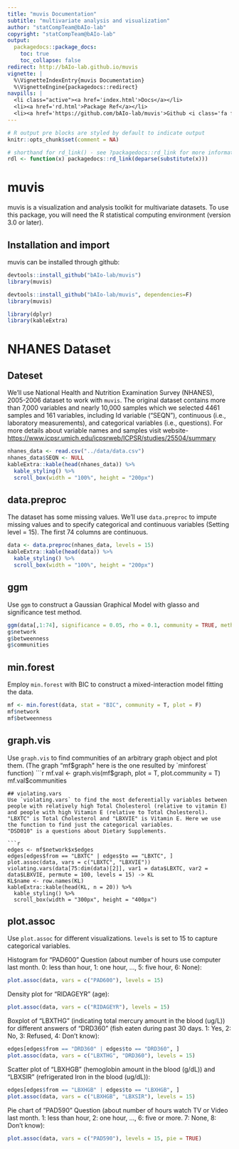 ```yaml
---
title: "muvis Documentation"
subtitle: "multivariate analysis and visualization"
author: "statCompTeam@bAIo-lab"
copyright: "statCompTeam@bAIo-lab"
output:
  packagedocs::package_docs:
    toc: true
    toc_collapse: false
redirect: http://bAIo-lab.github.io/muvis
vignette: |
  %\VignetteIndexEntry{muvis Documentation}
  %\VignetteEngine{packagedocs::redirect}
navpills: |
  <li class="active"><a href='index.html'>Docs</a></li>
  <li><a href='rd.html'>Package Ref</a></li>
  <li><a href='https://github.com/bAIo-lab/muvis'>Github <i class='fa fa-github'></i></a></li>
---
```


```r
# R output pre blocks are styled by default to indicate output
knitr::opts_chunk$set(comment = NA)

# shorthand for rd_link() - see ?packagedocs::rd_link for more information
rdl <- function(x) packagedocs::rd_link(deparse(substitute(x)))
```

# muvis

muvis is a visualization and analysis toolkit for multivariate datasets.  To use this package, you 
will need the R statistical computing environment (version 3.0 or later).

## Installation and import
muvis can be installed through github:
```r
devtools::install_github("bAIo-lab/muvis")
library(muvis)
```

```r
devtools::install_github("bAIo-lab/muvis", dependencies=F)
library(muvis)
```

```r
library(dplyr)
library(kableExtra)
```

# NHANES Dataset

## Dateset
We'll use National Health and Nutrition Examination Survey (NHANES), 2005-2006 dataset to work with `muvis`. The original dataset contains more than 7,000 variables and nearly 10,000 samples which we selected 4461 samples and 161 variables, including Id variable ("SEQN"), continuous (i.e., laboratory measurements), and categorical variables (i.e., questions). For more details about variable names and samples visit website- <https://www.icpsr.umich.edu/icpsrweb/ICPSR/studies/25504/summary>

```r
nhanes_data <- read.csv("../data/data.csv")
nhanes_data$SEQN <- NULL
kableExtra::kable(head(nhanes_data)) %>%
  kable_styling() %>%
  scroll_box(width = "100%", height = "200px")
```

## data.preproc
The dataset has some missing values. We'll use `data.preproc` to impute missing values and to specify categorical and continuous variables (Setting level = 15). The first 74 columns are continuous.
```r
data <- data.preproc(nhanes_data, levels = 15)
kableExtra::kable(head(data)) %>%
  kable_styling() %>%
  scroll_box(width = "100%", height = "200px")
```

<!-- ## dim.reduce -->
<!-- Use `dim.reduce` to visualize the continuous variables in 2 dimensions with tsne.  -->
<!-- ```{r dim, echo=TRUE, message=FALSE, warning=FALSE, eval=FALSE} -->
<!-- dim.reduce(data[,1:63], method = "tsne") -> plt -->
<!-- #plt -->
<!-- ``` -->

## ggm
Use `ggm` to construct a Gaussian Graphical Model with glasso and significance test method.
```r
ggm(data[,1:74], significance = 0.05, rho = 0.1, community = TRUE, methods = c("glasso", "sin"), plot = F) -> g
g$network
g$betweenness
g$communities
```

<!-- ## bn -->
<!-- Use `bn` to learn the structure of a Bayesian network fitting data. -->
<!-- ```{r bn, echo=TRUE, message=FALSE, warning=FALSE, eval=FALSE} -->
<!-- b <- bn(data = data[,1:63]) -->
<!-- b$network -->
<!-- b$betweenness -->
<!-- b$communities -->
<!-- ``` -->

## min.forest
Employ `min.forest` with BIC to construct a mixed-interaction model fitting the data.
```r
mf <- min.forest(data, stat = "BIC", community = T, plot = F)
mf$network
mf$betweenness
```

## graph.vis
Use `graph.vis` to find communities of an arbitrary graph object and plot them. (The graph "mf$graph" here is the one resulted by `minforest` function)
```r
mf.val <- graph.vis(mf$graph, plot = T, plot.community = T)
mf.val$communities
```
## violating.vars
Use `violating.vars` to find the most deferentially variables between people with relatively high Total Cholesterol (relative to vitamin E) and people with high Vitamin E (relative to Total Cholesterol).
"LBXTC" is Total Cholesterol and "LBXVIE" is Vitamin E. Here we use the function to find just the categorical variables.
"DSD010" is a questions about Dietary Supplements.

```r
edges <- mf$network$x$edges
edges[edges$from == "LBXTC" | edges$to == "LBXTC", ]
plot.assoc(data, vars = c("LBXTC", "LBXVIE"))
violating.vars(data[75:dim(data)[2]], var1 = data$LBXTC, var2 = data$LBXVIE, permute = 100, levels = 15) -> KL
KL$name <- row.names(KL)
kableExtra::kable(head(KL, n = 20)) %>%
  kable_styling() %>%
  scroll_box(width = "300px", height = "400px")
```


## plot.assoc
Use `plot.assoc` for different visualizations. 
`levels` is set to 15 to capture categorical variables.

Histogram for "PAD600" Question (about number of hours use computer last month. 0: less than hour, 1: one hour, ..., 5: five hour, 6: None):
```r
plot.assoc(data, vars = c("PAD600"), levels = 15)
```

Density plot for "RIDAGEYR" (age):
```r
plot.assoc(data, vars = c("RIDAGEYR"), levels = 15)
```

Boxplot of "LBXTHG" (indicating total mercury amount in the blood (ug/L)) for different answers of "DRD360" (fish eaten during past 30 days. 1: Yes, 2: No, 3: Refused, 4: Don't know):
```r
edges[edges$from == "DRD360" | edges$to == "DRD360", ]
plot.assoc(data, vars = c("LBXTHG", "DRD360"), levels = 15)
```

<!-- Relative histogram of DIQ010 (Having diabetes) vs PAD590 (Number of hours watch TV or Video last month. 1: less than hour, 2: one hour, ..., 6: five or more. 7: None, 8: Don't know): -->
<!-- ```{r plot4, echo=TRUE, message=FALSE, warning=FALSE} -->
<!-- plot.assoc(data, vars = c("DIQ010", "PAD590"), levels = 15) -->
<!-- ``` -->

Scatter plot of "LBXHGB" (hemoglobin amount in the blood (g/dL)) and "LBXSIR" (refrigerated Iron in the blood (ug/dL)):
```r
edges[edges$from == "LBXHGB" | edges$to == "LBXHGB", ]
plot.assoc(data, vars = c("LBXHGB", "LBXSIR"), levels = 15)
```

Pie chart of "PAD590" Question (about number of hours watch TV or Video last month. 1: less than hour, 2: one hour, ..., 6: five or more. 7: None, 8: Don't know):
```r
plot.assoc(data, vars = c("PAD590"), levels = 15, pie = TRUE)
```



